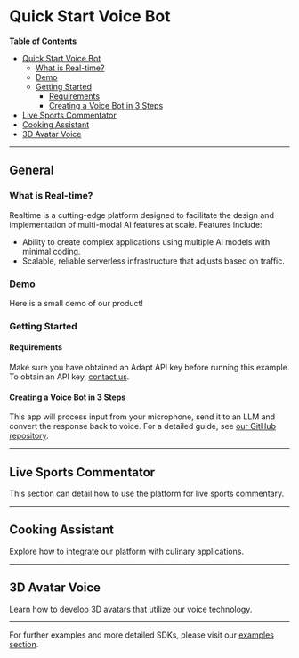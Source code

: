 # Quick Start Voice Bot

**Table of Contents**
- [Quick Start Voice Bot](#quick-start-voice-bot)
  * [What is Real-time?](#what-is-real-time)
  * [Demo](#demo)
  * [Getting Started](#getting-started)
      - [Requirements](#requirements)
      - [Creating a Voice Bot in 3 Steps](#creating-a-voice-bot-in-3-steps)
- [Live Sports Commentator](#live-sports-commentator)
- [Cooking Assistant](#cooking-assistant)
- [3D Avatar Voice](#3d-avatar-voice)

---

## General

### What is Real-time?

Realtime is a cutting-edge platform designed to facilitate the design and implementation of multi-modal AI features at scale. Features include:
- Ability to create complex applications using multiple AI models with minimal coding.
- Scalable, reliable serverless infrastructure that adjusts based on traffic.

### Demo

Here is a small demo of our product!

### Getting Started

#### Requirements
Make sure you have obtained an Adapt API key before running this example. To obtain an API key, [contact us](#).

#### Creating a Voice Bot in 3 Steps

This app will process input from your microphone, send it to an LLM and convert the response back to voice. For a detailed guide, see [our GitHub repository](#).

---

## Live Sports Commentator

This section can detail how to use the platform for live sports commentary.

---

## Cooking Assistant

Explore how to integrate our platform with culinary applications.

---

## 3D Avatar Voice

Learn how to develop 3D avatars that utilize our voice technology.

---

For further examples and more detailed SDKs, please visit our [examples section](#).
